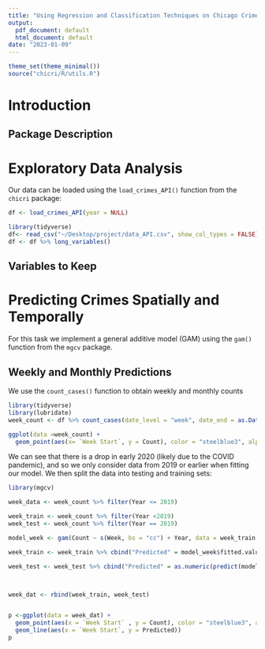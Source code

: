```yaml
---
title: "Using Regression and Classification Techniques on Chicago Crime Dataset"
output:
  pdf_document: default
  html_document: default
date: "2023-01-09"
---
```


```r
theme_set(theme_minimal())
source("chicri/R/utils.R")

```
# Introduction

## Package Description


# Exploratory Data Analysis
Our data can be loaded using the `load_crimes_API()` function from the `chicri` package:
```r
df <- load_crimes_API(year = NULL)
```

```r
library(tidyverse)
df<- read_csv("~/Desktop/project/data_API.csv", show_col_types = FALSE)
df <- df %>% long_variables()
```

## Variables to Keep

# Predicting Crimes Spatially and Temporally 
For this task we implement a general additive model (GAM) using the `gam()` function from the `mgcv` package.

## Weekly and Monthly Predictions

We use the `count_cases()` function to obtain weekly and monthly counts
```r
library(tidyverse)
library(lubridate)
week_count <- df %>% count_cases(date_level = "week", date_end = as.Date("2019-12-31"))

ggplot(data =week_count) +
  geom_point(aes(x= `Week Start`, y = Count), color = "steelblue3", alpha = 0.5)
```
We can see that there is a drop in early 2020 (likely due to the COVID pandemic), and so we only consider data from 2019 or earlier when fitting our model. We then split the data into testing and training sets:

```r
library(mgcv)

week_data <- week_count %>% filter(Year <= 2019)

week_train <- week_count %>% filter(Year <2019) 
week_test <- week_count %>% filter(Year == 2019)

model_week <- gam(Count ~ s(Week, bs = "cc") + Year, data = week_train, family = "poisson")

week_train <- week_train %>% cbind("Predicted" = model_week$fitted.values, "Data" = "Train")

week_test <- week_test %>% cbind("Predicted" = as.numeric(predict(model_week, week_test)), "Data" = "Test")



week_dat <- rbind(week_train, week_test)


p <-ggplot(data = week_dat) +
  geom_point(aes(x = `Week Start` , y = Count), color = "steelblue3", alpha =0.5) +
  geom_line(aes(x = `Week Start`, y = Predicted)) 
p
```





